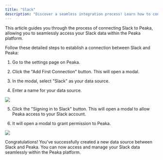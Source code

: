 ```yaml
---
title: "Slack"
description: "Discover a seamless integration process! Learn how to connect Slack to Peaka effortlessly for streamlined transactions."
---
```


This article guides you through the process of connecting Slack to Peaka, allowing you to seamlessly access your Slack data within the Peaka platform.

Follow these detailed steps to establish a connection between Slack and Peaka:

1. Go to the settings page on Peaka.

2. Click the "Add First Connection" button. This will open a modal.

3. In the modal, select "Slack" as your data source.

4. Enter a name for your data source.

<img src="https://cdn.peaka.com/integrations/slack-1.png" />

5. Click the "Signing in to Slack" button. This will open a modal to allow Peaka access to your Slack account.

6. It will open a modal to grant permission to Peaka.

<img src="https://cdn.peaka.com/integrations/slack-2.png" />

Congratulations! You've successfully created a new data source between Slack and Peaka. You can now access and manage your Slack data seamlessly within the Peaka platform.
